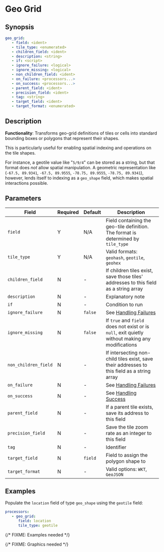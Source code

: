 # Geo Grid

## Synopsis

```yaml {2,3}
geo_grid:
   - field: <ident>
   - tile_type: <enumerated>
   - children_field: <ident>
   - description: <string>
   - if: <script>
   - ignore_failure: <logical>
   - ignore_missing: <logical>
   - non_children_field: <ident>
   - on_failure: <processors...>
   - on_success: <processors...>
   - parent_field: <ident>
   - precision_field: <ident>
   - tag: <string>
   - target_field: <ident>
   - target_format: <enumerated>
```

## Description

**Functionality**: Transforms geo-grid definitions of tiles or cells into standard bounding boxes or polygons that represent their shapes.

This is particularly useful for enabling spatial indexing and operations on the tile shapes.

For instance, a geotile value like "`5/9/4`" can be stored as a string, but that format does _not_ allow spatial manipulation. A geometric representation like (`-67.5, 89.9341`, `-67.5, 89.9555`, `-78.75, 89.9555`, `-78.75, 89.9341`), however, lends itself to indexing as a `geo_shape` field, which makes spatial interactions possible.

## Parameters

|Field|Required|Default|Description|
|---|---|---|---|
|`field`|Y|N/A|Field containing the geo-tile definition. The format is determined by `tile_type`|
|`tile_type`|Y|N/A|Valid formats: `geohash`, `geotile`, `geohex`|
|`children_field`|N|-|If children tiles exist, save those tiles' addresses to this field as a string array|
|`description`|N|-|Explanatory note|
|`if`|N|-|Condition to run|
|`ignore_failure`|N|`false`|See [Handling Failures](../handling-failures.mdx)|
|`ignore_missing`|N|`false`|If `true` and `field` does not exist or is `null`, exit quietly without making any modifications|
|`non_children_field`|N|-|If intersecting non-child tiles exist, save their addresses to this field as a string array|
|`on_failure`|N|-|See [Handling Failures](../handling-failures.mdx)|
|`on_success`|N|-|See [Handling Success](../handling-success.mdx)|
|`parent_field`|N|-|If a parent tile exists, save its address to this field|
|`precision_field`|N|-|Save the tile zoom rate as an integer to this field|
|`tag`|N|-|Identifier|
|`target_field`|N|`field`|Field to assign the polygon shape to|
|`target_format`|N|-|Valid options: `WKT`, `GeoJSON`|

## Examples

Populate the `location` field of type `geo_shape` using the `geotile` field:

```yaml
processors:
   - geo_grid:
      field: location
      tile_type: geotile
```

{/* FIXME: Examples needed */}

{/* FIXME: Graphics needed */}
